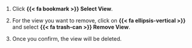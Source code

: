 1. Click **{{< fa bookmark >}} Select View**.

1. For the view you want to remove, click on **{{< fa ellipsis-vertical >}}** and select [**{{< fa trash-can >}} Remove View**]{.red}.

1. Once you confirm, the view will be deleted.
